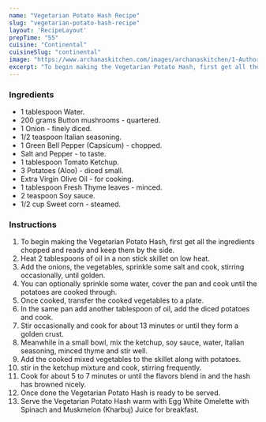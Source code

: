 ---
name: "Vegetarian Potato Hash Recipe"
slug: "vegetarian-potato-hash-recipe"
layout: 'RecipeLayout'
prepTime: "55"
cuisine: "Continental"
cuisineSlug: "continental"
image: "https://www.archanaskitchen.com/images/archanaskitchen/1-Author/Divya_Shivaraman_/Meatless_Hash.jpg"
excerpt: "To begin making the Vegetarian Potato Hash, first get all the ingredients chopped and ready and keep them by the side"
---

### Ingredients

- 1 tablespoon Water.
- 200 grams Button mushrooms - quartered.
- 1 Onion - finely diced.
- 1/2 teaspoon Italian seasoning.
- 1 Green Bell Pepper (Capsicum) - chopped.
- Salt and Pepper - to taste.
- 1 tablespoon Tomato Ketchup.
- 3 Potatoes (Aloo) - diced small.
- Extra Virgin Olive Oil - for cooking.
- 1 tablespoon Fresh Thyme leaves - minced.
- 2 teaspoon Soy sauce.
- 1/2 cup Sweet corn - steamed.

### Instructions

1. To begin making the Vegetarian Potato Hash, first get all the ingredients chopped and ready and keep them by the side.
1. Heat 2 tablespoons of oil in a non stick skillet on low heat.
1. Add the onions, the vegetables, sprinkle some salt and cook, stirring occasionally, until golden.
1. You can optionally sprinkle some water, cover the pan and cook until the potatoes are cooked through.
1. Once cooked, transfer the cooked vegetables to a plate.
1. In the same pan add another tablespoon of oil, add the diced potatoes and cook.
1. Stir occasionally and cook for about 13 minutes or until they form a golden crust.
1. Meanwhile in a small bowl, mix the ketchup, soy sauce, water, Italian seasoning, minced thyme and stir well.
1. Add the cooked mixed vegetables to the skillet along with potatoes.
1. stir in the ketchup mixture and cook, stirring frequently.
1. Cook for about 5 to 7 minutes or until the flavors blend in and the hash has browned nicely.
1. Once done the Vegetarian Potato Hash is ready to be served.
1. Serve the Vegetarian Potato Hash warm with Egg White Omelette with Spinach and Muskmelon (Kharbuj) Juice for breakfast.
